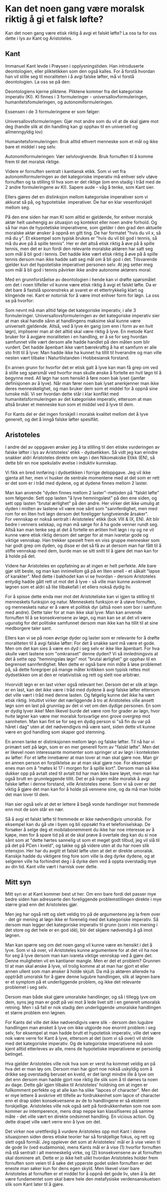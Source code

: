 # Kan det noen gang være moralsk riktig å gi et falsk løfte?

Kan det noen gang være etisk riktig å avgi et falskt løfte? La oss ta for oss dette i lys av Kant og Aristoteles.

## Kant

Immanuel Kant levde i Prøysen i opplysningstiden. Han introduserte deontologien, eller pliktetikken som den også kalles. For å forstå hvordan han vil stille seg til moraliteten i å avgi falske løfter, må vi forstå deontologien. La oss se på den:

Deontologiens kjerne pliktene. Pliktene kommer fra det kategoriske imperativ (KI). KI finnes i 3 formuleringer - universallovformuleringen, humanitetsfomuleringen, og autonomiformuleringen.

Essensen i de 3 formuleringene er som følger:

Universallovsformuleringen: Gjør mot andre som du vil at de skal gjøre mot deg (handle slik at din handling kan gi opphav til en universell og allmenngyldig lov)

Humanitetsformuleringen: Bruk alltid ethvert menneske som et mål og ikke bare et middel i seg selv.

Autonomiformuleringen: Vær selvlovgivende. Bruk fornuften til å komme frem til det moralsk riktige.

Videre er fornuften sentralt i kantiansk etikk. Som vi vet fra autonomiformuleringen av det kategoriske imperativ må enhver selv utøve fornuften og ta stilling til hva som er det riktige (om enn stadig i tråd med de 2 andre formuleringene av KI). Sapere aude - våg å tenke, som Kant sier.

Ellers gjøres det en distinksjon mellom kategoriske imperativer som vi akkurat så på, og hypotetiske  imperativer. De har en klar vesenforskjell mellom seg.

På den ene siden har man KI som alltid er gjeldende, for enhver moralsk aktør helt uavhengig av situasjon og kontekst eller noen andre forhold. Og så har man de hypotetiske imperativene, som gjelder i den grad den aktuelle moralske aktør ønsker å oppnå en gitt ting. De har formatet "hvis du vil x, så må du y". Et eksempel som typisk brukes er "hvis du vil bli god i tennis, så må du øve på å spille tennis". Her er det altså etisk riktig å øve på å spille tennis, men det er kun fordi den relevante moralske aktøren har satt seg som mål å bli god i tennis. Det hadde ikke vært etisk riktig å øve på å spille tennis dersom man ikke hadde satt seg mål om å bli god i det. Tilsvarende gjelder kun det hypotetiske imperativet personen selv. At jeg setter meg som mål å bli god i tennis påvirker ikke andre autonome aktørers moral.

Med en grunnforståelse av deontologien i hende kan vi drøfte spørsmålet om det i noen tilfeller vil kunne være etisk riktig å avgi et falskt løfte. Da er det bare å fastslå sporenstreks at svaret er et ettertrykkelig klart og klingende nei. Kant er notorisk for å være imot enhver form for løgn. La oss se på hvorfor:

Som nevnt må man alltid følge det kategoriske imperativ, i alle 3 formuleringer. Universallovsformuleringen av det kategoriske imperativ sier at man skal handle sånn at handlingens maksime skal kunne være universelt gjeldende. Altså, ved å lyve én gang (om enn i form av en hvit løgn), impliserer man at det alltid skal være riktig å lyve. En metode Kant bruker for å avgjøre moraliteten i en handling, er å se for seg hvordan samfunnet ville vært dersom alle hadde handlet på den måten som blir vurdert. Det hadde åpenbart ikke vært bærekraftig å ha et samfunn er alle sto fritt til å lyve: Man hadde ikke ha kunnet ha tillit til hverandre og man ville nesten vært tilbake i Naturtilstanden i Hobbesiansk forstand.

En annen grunn for hvorfor det er etisk galt å lyve kan man få grep om ved å stille seg spørsmål ved hvorfor man skulle ønske å fortelle en hvit løgn til å begynne med. All løgn har som hensikt å føre noen bak lyset (jamfør definisjonen av å lyve). Når man fører noen bak lyset anerkjenner man ikke deres menneskelighet, og man bruker dem som et middel for å oppnå sine lumske mål. Vi ser hvordan dette står i klar konflikt med humanitetsformuleringen av det kategoriske imperativ, ettersom at man altså bruker et menneske kun som et middel ved å lyve til dem.

For Kants del er det ingen forskjell i moralsk kvalitet mellom det å lyve generelt, og det å inngå falske løfter spesifikt.

## Aristoteles

I andre del av oppgaven ønsker jeg å ta stilling til den etiske vurderingen av falske løfter i lys av Aristoteles' etikk - dydsetikken. Så vidt jeg kan erindre snakker aldri Aristoteles direkte om løgn i den Nikomakiske Etikk (EN), så dette blir en noe spekulativ øvelse i induktiv kunnskap.

Vi fikk en bred innføring i dydsetikken i forrige deloppgave. Jeg vil ikke gjenta alt her, men vi husker de sentrale momentene med at det som er rett er det som er i tråd med dydene, og at dydene finnes mellom 2 laster.

Man kan anvende "dyden finnes mellom 2 laster"-metoden på "falskt løfte" som følgende: Sett opp lasten "å lyve hemningsløst" på den ene siden, og sett opp lasten "brutal ærlighet" på den andre. Her virker det ikke umulig at dyden i midten av lastene vil være noe sånt som "sannferdighet, men med rom for en liten hvit løgn dersom det foreligger tungtveiende årsaker".
For vennskap er nokså sentralt i Aristoteles' etikk (bok VIII & IX, EN). Alt blir bedre i venners selskap, og man må sørge for å ha gode venner rundt seg. Altså kan man tenke seg at det å fortelle en ørliten hvit løgn i ny og ne vil kunne være etisk riktig dersom det sørger for at man ivaretar gode og viktige vennskap. Han trekker spesielt frem en viss gruppe mennesker som har godt grep om dyden, og disse er det så få av at dersom man har fått til å stifte vennskap med dem, burde man se sitt snitt til å gjøre det man kan for å holde på det.

Videre har Aristoteles en oppfatning av at ingen er helt perfekte. Alle bare gjør sitt beste, og man kan innimellom gå på en liten smell - et såkalt "lapse of karakter". Med dette i bakhodet kan vi se hvordan - dersom Aristoteles entydig hadde gått rett ut mot det å lyve - så ville man kunne avskrevet løgnen som et aldri så lite tilbakefall i et ellers nokså dydig liv.

For å spisse dette enda mer mot det Aristoteliske kan vi igjen ta stilling til menneskets funksjon og natur. Menneskets funksjon er å utøve fornuften, og menneskets natur er å være et politisk dyr (altså noen som bor i samfunn med andre). Dette taler for at man ikke skal lyve: Man kan anvende fornuften til å se konsekvensene av løgn, og man kan se at det vil være ugunstig for det politiske samfunnet dersom man ikke kan ha tillit til at sine medborgere taler sant.

Ellers kan vi se på noen øvrige dyder og laster som er relevante for å drøfte moraliteten til å avgi falske løfter: For det å snakke sant må være et gode. Men om det kan sies å være en dyd i seg selv er ikke like åpenbart. For hva skulle vært lastene som "omkranset" denne dyden? Vi så innledningsvis at det å sette opp "hemningsløs løgn" mot "brutal ærlighet" gir opphav til en begrenset sannferdighet. Men dette er også bare min måte å løse problemet på, så dette foregriper på mange måter kritikken som typisk rettes mot dydsetikken om at den er relativistisk og rett og slett noe arbitrær.

Hvorvidt løgn er en last virker også relevant her. Dersom det er slik at løgn er en last, kan det ikke være i tråd med dydene å avgi falske løfter ettersom det ville vært i tråd med denne lasten. Og følgelig kunne det ikke ha vært etisk riktig. Intuitivt virker det nærliggende å tro at Aristoteles ville ansett løgn som en last på grunnlag av det vi vet om den dydige personen. En som er dydig lyver ikke! Men likevel burde det være rom for grader av løgn, hvor hvite løgner kan være mer moralsk forsvarlige enn grove overgrep mot sannheten. Man kan fint se for seg en dydig person si "så fin du var på håret i dag" uten at det nødvendigvis må være sant, siden dette vil kunne være en god handling som skaper god stemning.

En annen tanke er distinksjonen mellom løgn og falske løfter. Til nå har vi primært sett på løgn, som er en mer generell form av "falskt løfte". Men det er likevel noen interessante momenter som springer ut av løgn i konteksten av løfter: For et løfte innebærer at man lover at man skal gjøre noe. Man gir en annen person en forpliktelse av at man skal gjøre noe. For eksempel enes man om å "møtes kl 17 i morgen for å spille kort". Dersom man så ikke dukker opp på avtalt sted til avtalt tid har man ikke bare løyet, men man har også brutt en grunnleggende tillit. Det er på ingen måte moralsk å avgi falske løfter i denne forstand, ville Aristoteles mene. Som vi så over er det viktig å gjøre det man kan for å holde på vennene sine, og da må man holde det man lover til dem.

Han sier også selv at det er lettere å begå vonde handlinger mot fremmede enn mot de som står en nær.

Så å avgi et falskt løfte til fremmede er ikke nødvendigvis umoralsk. For eksempel kan du gå ute i byen og bli oppsøkt fra et telefoniselskap. De forsøker å selge deg et mobilabonemment du ikke har noe interesse av å kjøpe, men for å spare tid på at de skal prøve å overtale deg kan du si noe sånt som at "dette hørtes sannelig ut som et meget godt tilbud, jeg vil slå til på det på PCen i kveld", og takke og gå videre uten at du har noen slik intensjon. Her har du avgitt et falskt løfte uten at det er direkte umoralsk. Kanskje hadde du viktigere ting fore som ville la deg dyrke dydene, og at selgeren ville ha forhindret deg i å dyrke dem ved å oppta overstadig mye av din tid.
Kant ville vært i harnisk over dette.

## Mitt syn

Mitt syn er at Kant kommer best ut her. Om enn bare fordi det passer mye bedre siden han adresserte den foreliggende problemstillingen direkte i mye større grad enn det Aristoteles gjør.

Men jeg har også rett og slett veldig tro på de argumentene jeg la frem over - det gir mening at løgn ikke er forenelig med det kategoriske imperativ. Så dersom man legger det kategoriske imperativ til grunn (som i min mening i det store og det hele er en god idé), blir det skjære nødvendig å gå imot løgnen.

Man kan spørre seg om det noen gang vil kunne være en hensikt i det å lyve. Som vi så over, vil Aristoteles kunne argumentere for at det vil ha noe for seg å lyve dersom man kan ivareta viktige vennskap ved å gjøre det. Denne muligheten vil en kantianer mangle. Men er det et problem? Grunnen til at man skal ønske å lyve, vil trolig komme at at man har gjort et eller annen ullent som man ønsker å holde skjult. Da må jo aktøren allerede ha opptrådt umoralsk for å gjøre denne lugubre handlingen, slik at løgnen bare er et symptom på et underliggende problem, og ikke det relevante problemet i seg selv.

Dersom man både skal gjøre umoralske handlinger, og så i tillegg lyve om dem, syns jeg man er godt på vei mot å lede livet sitt i en generelt umoralsk retning. Men i så fall er nok stadig den underliggende umoralske handlingen et større problem enn løgnen.

For Kants del ville det ikke nødvendigvis være slik - dersom den lugubre handlingen man ønsket å lyve om ikke utgjorde noe enormt problem i seg selv, for eksempel at man hadde brutt et hypotetisk imperativ, ville det være nok være verre for Kant å lyve, ettersom at det (som vi så over) vil stride med det kategoriske imperativ. Og de kategoriske imperativene må som kjent alltid etterleves av alle, mens de hypotetiske imperativene er personlig betinget.

Hva gjelder Aristoteles ville nok hva som er verst ha kommet veldig an på hva det er man løy om. Dersom man har gjort noe nokså uskyldig som å drikke seg overstadig beruset en kveld, er det langt mindre ille å lyve om det enn dersom man hadde gjort noe riktig ille slik som å til dømes ta noen av dage. Dette går igjen tilbake til Aristoteles' holdning om at ingen er fullkomment perfekte og at alle kan ha slike "lapces of character". Men det er mye lettere å avskrive ett tilfelle av fordrukkenhet som lapce of character enn et drap siden konsekvensene av de to handlingene er så ekstermt forskjellige. Aristoteles ville nok også sett på fordrukkenheten som noe som kommer av intemperence, mens drap neppe kan klassifiseres på samme måte - det ville vært en direkte ondsinnet handling. En vicious action. Og dette drapet ville vært verre enn å lyve om det.

Det virker noe urettferdig å vurdere Aristoteles opp mot Kant i denne situasjonen siden deres etiske teorier har så forskjellige fokus, og rett og slett også formål. Jeg opplever det som at Aristoteles' mål er å vise veien til de gode liv (ved eudaimonia), mens Kants mål er å vise (1) hvorfor fornuften må stå sentralt i alt menneskelig virke, og (2) konsekvensene av at fornuften skal dominere alt. Dette er jo ikke helt ulikt hvordan Aristoteles holder frem fornuften som veien til å søke det ypperste godet siden fornuften er det eneste man søker kun for dens egen skyld. Men likevel viser bare Aristoteles at fornuften er et middel for å oppnå det gode liv, uten å la det være fundamentet som skal bære hele den metafysiske verdensanskuelsen slik som Kant later til å gjøre.
